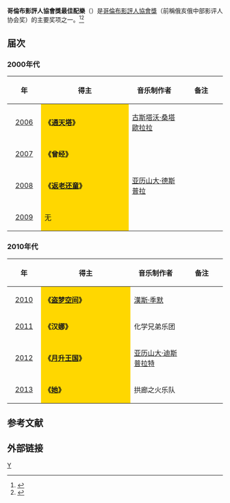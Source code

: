 '''哥倫布影評人協會獎最佳配樂'''（{{lang-en|Columbus Film Critics Association Award for Best Score}}）是[[哥倫布影評人協會|哥倫布影評人協會獎]]（前稱俄亥俄中部影评人协会奖）的主要奖项之一。<ref>{{cite web |url=http://ent.sina.com.cn/m/f/2007-01-13/10381408228.html |title=俄亥俄影评人协会奖公布：《人类之子》夺魁 |accessdate=2007 |publisher=新浪 |work= |language=zh-hans |archive-date=2014-03-23 |archive-url=https://web.archive.org/web/20140323170309/http://ent.sina.com.cn/m/f/2007-01-13/10381408228.html |dead-url=no }}</ref><ref>{{cite web |url=http://ent.sina.com.cn/m/f/2008-01-14/14251875946.shtml |title=俄亥俄中部影评人协会奖：《老无所依》称霸 |accessdate=2008 |publisher=新浪网 |work= |language=zh-hans |archive-date=2014-03-23 |archive-url=https://web.archive.org/web/20140323170515/http://ent.sina.com.cn/m/f/2008-01-14/14251875946.shtml |dead-url=no }}</ref>

== 届次 ==
=== 2000年代 ===
{| class="wikitable" width="95%" cellpadding="5"
|-
!width="100"|年
!width="450"|得主
!width="250"|音乐制作者
!width="200"|备注
|-
|style="text-align:center;"| [[第5届俄亥俄中部影评人协会奖|2006]] || style="background:#FFD700;" | '''《[[通天塔_(电影)|通天塔]]》''' || [[古斯塔沃·桑塔歐拉拉|古斯塔沃·桑塔歐拉拉]] ||  
|-
|style="text-align:center;"| [[第6届俄亥俄中部影评人协会奖|2007]] || style="background:#FFD700;" | '''《曾经》''' ||  ||  
|-
|style="text-align:center;"| [[第7届俄亥俄中部影评人协会奖|2008]] ||  style="background:#FFD700;" | '''《[[返老还童|返老还童]]》''' ||  [[亚历山大·德斯普拉|亚历山大·德斯普拉]]|| 
|-
|style="text-align:center;"| [[第8届俄亥俄中部影评人协会奖|2009]] ||  style="background:#FFD700;" | 无 ||  ||  
|}

=== 2010年代 ===
{| class="wikitable" width="95%" cellpadding="5"
|-
!width="100"|年
!width="450"|得主
!width="250"|音乐制作者
!width="200"|备注
|-
|style="text-align:center;"| [[第9届俄亥俄中部影评人协会奖|2010]] ||  style="background:#FFD700;" | '''《[[盗梦空间|盗梦空间]]》''' || [[漢斯·季默|漢斯·季默]] ||  
|-
|style="text-align:center;"| [[第10届俄亥俄中部影评人协会奖|2011]] ||  style="background:#FFD700;" | '''《汉娜》''' || 化学兄弟乐团 ||  
|-
|style="text-align:center;"| [[第11届俄亥俄中部影评人协会奖|2012]] ||  style="background:#FFD700;" | '''《[[月升王国|月升王国]]》'''|| [[亚历山大·迪斯普拉特|亚历山大·迪斯普拉特]] || 
|-
|style="text-align:center;"| [[第12届俄亥俄中部影评人协会奖|2013]] || style="background:#FFD700;" | '''《[[她_(电影)|她]]》'''|| 拱廊之火乐队  ||  
|}

==参考文献==
{{reflist}}

== 外部链接 ==
{{俄亥俄中部影评人协会奖}}

[[Category:俄亥俄中部影评人协会奖|Y]]